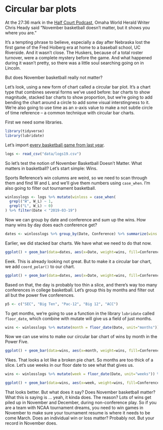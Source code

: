 # Circular bar plots

At the 27:36 mark in the [Half Court Podcast](https://www.omaha.com/sports/podcasts/half-court-press/half-court-press-creighton-cruises-in-opener-nebraska-stunned-in/article_67081a35-3a8f-5e9e-ae67-e88fcacbb362.html), Omaha World Herald Writer Chris Heady said "November basketball doesn't matter, but it shows you where you are."

It's a tempting phrase to believe, especially a day after Nebraska lost the first game of the Fred Hoiberg era at home to a baseball school, UC Riverside. And it wasn't close. The Huskers, because of a total roster turnover, were a complete mystery before the game. And what happened during it wasn't pretty, so there was a little soul searching going on in Lincoln.

But does November basketball really not matter?

Let's look, using a new form of chart called a circular bar plot. It's a chart type that combines several forms we've used before: bar charts to show magnitude, stacked bar charts to show proportion, but we're going to add bending the chart around a circle to add some visual interstingness to it. We're also going to use time as an x-axis value to make a not subtle circle of time reference -- a common technique with circular bar charts. 

First we need some libraries.

```r
library(tidyverse)
library(lubridate)
```

Let's import [every basketball game from last year](https://unl.box.com/s/a8m91bro10t89watsyo13yjegb1fy009). 

```r
logs <- read_csv("data/logs19.csv")
```

So let's test the notion of November Basketball Doesn't Matter. What matters in basketball? Let's start simple: Wins.

Sports Reference's win columns are weird, so we need to scan through them and find W and L and we'll give them numbers using `case_when`. I'm also going to filter out tournament basketball.

```r
winlosslogs <- logs %>% mutate(winloss = case_when(
  grepl("W", W_L) ~ 1, 
  grepl("L", W_L) ~ 0)
) %>% filter(Date < "2019-03-19")
```

Now we can group by date and conference and sum up the wins. How many wins by day does each conference get?

```r
dates <- winlosslogs %>% group_by(Date, Conference) %>% summarize(wins = sum(winloss))
```

Earlier, we did stacked bar charts. We have what we need to do that now.

```r
ggplot() + geom_bar(data=dates, aes(x=Date, weight=wins, fill=Conference)) + theme_minimal()
```

Eeek. This is already looking not great. But to make it a circular bar chart, we add `coord_polar()` to our chart.

```r
ggplot() + geom_bar(data=dates, aes(x=Date, weight=wins, fill=Conference)) + theme_minimal() + coord_polar()
```

Based on that, the day is probably too thin a slice, and there's way too many conferences in college basketball. Let's group this by months and filter out all but the power five conferences. 

```r
p5 <- c("SEC", "Big Ten", "Pac-12", "Big 12", "ACC")
```

To get months, we're going to use a function in the library `lubridate` called `floor_date`, which combine with mutate will give us a field of just months.

```r
wins <- winlosslogs %>% mutate(month = floor_date(Date, unit="months")) %>% group_by(month, Conference) %>% summarize(wins=sum(winloss)) %>% filter(Conference %in% p5) 
```

Now we can use wins to make our circular bar chart of wins by month in the Power Five.

```r
ggplot() + geom_bar(data=wins, aes(x=month, weight=wins, fill=Conference)) + theme_minimal() + coord_polar()
```

Yikes. That looks a lot like a broken pie chart. So months are too thick of a slice. Let's use weeks in our floor date to see what that gives us.

```r
wins <- winlosslogs %>% mutate(week = floor_date(Date, unit="weeks")) %>% group_by(week, Conference) %>% summarize(wins=sum(winloss)) %>% filter(Conference %in% p5) 
```

```r
ggplot() + geom_bar(data=wins, aes(x=week, weight=wins, fill=Conference)) + theme_minimal() + coord_polar()
```

That looks better. But what does it say? Does November basketball matter? What this is saying is ... yeah, it kinda does. The reason? Lots of wins get piled up in November and December, during non-conference play. So if you are a team with NCAA tournament dreams, you need to win games in November to make sure your tournament resume is where it needs to be come March. Does an individual win or loss matter? Probably not. But your record in November does.


